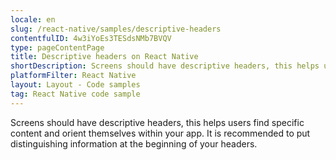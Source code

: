 ```yaml
---
locale: en
slug: /react-native/samples/descriptive-headers
contentfulID: 4w3iYoEs3TESdsNMb7BVQV
type: pageContentPage
title: Descriptive headers on React Native
shortDescription: Screens should have descriptive headers, this helps users find specific content and orient themselves within your app.
platformFilter: React Native
layout: Layout - Code samples
tag: React Native code sample
---
```


Screens should have descriptive headers, this helps users find specific content and orient themselves within your app. It is recommended to put distinguishing information at the beginning of your headers.

<CodeSample id="screen-headers" locale="en" platform="react native"/>